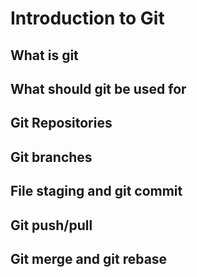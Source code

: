 # Introduction to Git

## What is git

## What should git be used for

## Git Repositories

## Git branches

## File staging and git commit

## Git push/pull

## Git merge and git rebase

